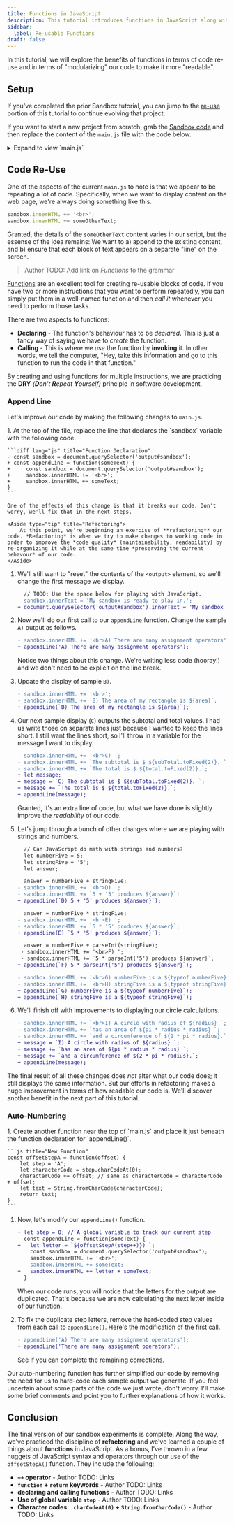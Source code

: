 ```yaml
---
title: Functions in JavaScript
description: This tutorial introduces functions in JavaScript along with the concepts of Refactoring.
sidebar:
  label: Re-usable Functions
draft: false
---
```




In this tutorial, we will explore the benefits of functions in terms of code re-use and in terms of "modularizing" our code to make it more "readable".

## Setup

If you've completed the prior Sandbox tutorial, you can jump to the [re-use](#code-re-use) portion of this tutorial to continue evolving that project.

If you want to start a new project from scratch, grab the [Sandbox code](/CPSC-1520/tutorials/sandbox) and then replace the content of the `main.js` file with the code below.

<details>
    <summary>Expand to view `main.js`</summary>

    ```js
    // main.js
    console.log('main.js has been loaded');
    const sandbox = document.querySelector('output#sandbox');

    // TODO: Use the space below for playing with JavaScript.
    sandbox.innerText = 'My sandbox is ready to play in.';
    sandbox.innerHTML += '<br>A) There are many assignment operators';

    // ... remember to keep the previous code
    let leftSide = 3;
    let topSide = 4;
    let area;
    area = leftSide * topSide;

    sandbox.innerHTML += '<br>';
    sandbox.innerHTML += `B) The area of my rectangle is ${area}`;

    let unitCost = 12.95;
    let gstRate = 0.05;
    let currency = '(CAD)';
    let subTotal = unitCost * 10;
    let total = subTotal + subTotal * gst;
    // Output the result on another "line"
    sandbox.innerHTML += '<br>C) ';
    sandbox.innerHTML += `The subtotal is $ ${subTotal.toFixed(2)}. `;
    sandbox.innerHTML += `The total is $ ${total.toFixed(2)}.`;

    // Can JavaScript do math with strings and numbers?
    let numberFive = 5;
    let stringFive = '5';
    let answer;

    answer = numberFive + stringFive;
    sandbox.innerHTML += '<br>D) ';
    sandbox.innerHTML += `5 + '5' produces ${answer}`;

    answer = numberFive * stringFive;
    sandbox.innerHTML += '<br>E) ';
    sandbox.innerHTML += `5 * '5' produces ${answer}`;

    answer = numberFive + parseInt(stringFive);
    sandbox.innerHTML += '<br>F) ';
    sandbox.innerHTML += `5 * parseInt('5') produces ${answer}`;

    sandbox.innerHTML += `<br>G) numberFive is a ${typeof numberFive}`;
    sandbox.innerHTML += `<br>H) stringFive is a ${typeof stringFive}`;

    const pi = 3.14159; // pi's value is now fixed - it can't change
    let radius = 10;

    sandbox.innerHTML += `<br>I) A circle with radius of ${radius} `;
    sandbox.innerHTML += `has an area of ${pi * radius * radius} `;
    sandbox.innerHTML += `and a circumference of ${2 * pi * radius}.`;
    ```
</details>


## Code Re-Use

One of the aspects of the current `main.js` to note is that we appear to be repeating a lot of code. Specifically, when we want to display content on the web page, we're always doing something like this.

```js
sandbox.innerHTML += '<br>';
sandbox.innerHTML += someOtherText;
```

Granted, the details of the `someOtherText` content varies in our script, but the essense of the idea remains: We want to a) append to the existing content, and b) ensure that each block of text appears on a separate "line" on the screen.

> Author TODO: Add link on *Functions* to the grammar

[Functions](#) are an excellent tool for creating re-usable blocks of code. If you have two or more instructions that you want to perform repeatedly, you can simply put them in a well-named function and then *call it* whenever you need to perform those tasks.

There are two aspects to functions:

- **Declaring** - The function's behaviour has to be *declared*. This is just a fancy way of saying we have to *create* the function.
- **Calling** - This is where we *use* the function by **invoking** it. In other words, we tell the computer, "Hey, take this information and go to this function to run the code in that function."

By creating and using functions for multiple instructions, we are practicing the **DRY** *(**D**on't **R**epeat **Y**ourself)* principle in software development.

### Append Line

Let's improve our code by making the following changes to `main.js`.

<Steps>
1. At the top of the file, replace the line that declares the `sandbox` variable with the following code.

    ```diff lang="js" title="Function Declaration"
    - const sandbox = document.querySelector('output#sandbox');
    + const appendLine = function(someText) {
    +     const sandbox = document.querySelector('output#sandbox');
    +     sandbox.innerHTML += '<br>';
    +     sandbox.innerHTML += someText;
    }
    ```

    One of the effects of this change is that it breaks our code. Don't worry, we'll fix that in the next steps.

    <Aside type="tip" title="Refactoring">
        At this point, we're beginning an exercise of **refactoring** our code. *Refactoring* is when we try to make changes to working code in order to improve the *code quality* (maintainability, readability) by re-organizing it while at the same time *preserving the current behavour* of our code.
    </Aside>
1. We'll still want to "reset" the contents of the `<output>` element, so we'll change the first message we display.

    ```diff lang="js" title="Reset the Display" ins="document.querySelector('output#sandbox')." del="sandbox."
      // TODO: Use the space below for playing with JavaScript.
    - sandbox.innerText = 'My sandbox is ready to play in.';
    + document.querySelector('output#sandbox').innerText = 'My sandbox is ready to play in.';
    ```

1. Now we'll do our first call to our `appendLine` function. Change the sample `A)` output as follows.

    ```diff lang="js"
    - sandbox.innerHTML += '<br>A) There are many assignment operators';
    + appendLine('A) There are many assignment operators');
    ```

    Notice two things about this change. We're writing less code (hooray!) and we don't need to be explicit on the line break.
1. Update the display of sample `B)`.

    ```diff lang="js"
    - sandbox.innerHTML += '<br>';
    - sandbox.innerHTML += `B) The area of my rectangle is ${area}`;
    + appendLine(`B) The area of my rectangle is ${area}`);
    ```

1. Our next sample display (`C`) outputs the subtotal and total values. I had us write those on separate lines just because I wanted to keep the lines short. I still want the lines short, so I'll throw in a variable for the message I want to display.

    ```diff lang="js"
    - sandbox.innerHTML += '<br>C) ';
    - sandbox.innerHTML += `The subtotal is $ ${subTotal.toFixed(2)}. `;
    - sandbox.innerHTML += `The total is $ ${total.toFixed(2)}.`;
    + let message;
    + message = `C) The subtotal is $ ${subTotal.toFixed(2)}. `;
    + message += `The total is $ ${total.toFixed(2)}.`;
    + appendLine(message);
    ```

    Granted, it's an extra line of code, but what we have done is slightly improve the *readability* of our code.
1. Let's jump through a bunch of other changes where we are playing with strings and numbers.

    ```diff lang="js"
      // Can JavaScript do math with strings and numbers?
      let numberFive = 5;
      let stringFive = '5';
      let answer;

      answer = numberFive + stringFive;
    - sandbox.innerHTML += '<br>D) ';
    - sandbox.innerHTML += `5 + '5' produces ${answer}`;
    + appendLine(`D) 5 + '5' produces ${answer}`);

      answer = numberFive * stringFive;
    - sandbox.innerHTML += '<br>E) ';
    - sandbox.innerHTML += `5 * '5' produces ${answer}`;
    + appendLine(E) `5 * '5' produces ${answer}`);

      answer = numberFive + parseInt(stringFive);
     - sandbox.innerHTML += '<br>F) ';
     - sandbox.innerHTML += `5 * parseInt('5') produces ${answer}`;
    + appendLine(`F) 5 * parseInt('5') produces ${answer}`);

    - sandbox.innerHTML += `<br>G) numberFive is a ${typeof numberFive}`;
    - sandbox.innerHTML += `<br>H) stringFive is a ${typeof stringFive}`;
    + appendLine(`G) numberFive is a ${typeof numberFive}`);
    + appendLine(`H) stringFive is a ${typeof stringFive}`);
    ```

1. We'll finish off with improvements to displaying our circle calculations.

    ```diff lang="js"
    - sandbox.innerHTML += `<br>I) A circle with radius of ${radius} `;
    - sandbox.innerHTML += `has an area of ${pi * radius * radius} `;
    - sandbox.innerHTML += `and a circumference of ${2 * pi * radius}.`;
    + message = `I) A circle with radius of ${radius} `;
    + message += `has an area of ${pi * radius * radius} `;
    + message += `and a circumference of ${2 * pi * radius}.`;
    + appendLine(message);
    ```
</Steps>

The final result of all these changes does *not* alter what our code does; it still displays the same information. But our efforts in refactoring makes a huge improvement in terms of how readable our code is. We'll discover another benefit in the next part of this tutorial.

### Auto-Numbering

<Steps>
1. Create another function near the top of `main.js` and place it just beneath the function declaration for `appendLine()`.

    ```js title="New Function"
    const offsetStepA = function(offset) {
        let step = 'A';
        let characterCode = step.charCodeAt(0);
        characterCode += offset; // same as characterCode = characterCode + offset;
        let text = String.fromCharCode(characterCode);
        return text;
    }
    ```

1. Now, let's modify our `appendLine()` function.

    ```diff lang="js" title="Append Line" ins="letter + "
    + let step = 0; // A global variable to track our current step
      const appendLine = function(someText) {
    +   let letter = `${offsetStepA(step++)}) `;
        const sandbox = document.querySelector('output#sandbox');
        sandbox.innerHTML += '<br>';
    -   sandbox.innerHTML += someText;
    +   sandbox.innerHTML += letter + someText;
      }
    ```

    When our code runs, you will notice that the letters for the output are duplicated. That's because we are now calculating the next letter inside of our function.
1. To fix the duplicate step letters, remove the hard-coded step values from each call to `appendLine()`. Here's the modification of the first call.

    ```diff lang="js" del="A) "
    - appendLine('A) There are many assignment operators');
    + appendLine('There are many assignment operators');
    ```

    See if you can complete the remaining corrections.
</Steps>

Our auto-numbering function has further simplified our code by removing the need for us to hard-code each sample output we generate. If you feel uncertain about some parts of the code we just wrote, don't worry. I'll make some brief comments and point you to further explanations of how it works.

## Conclusion

The final version of our sandbox experiments is complete. Along the way, we've practiced the discipline of **refactoring** and we've learned a couple of things about **functions** in JavaScript. As a bonus, I've thrown in a few nuggets of JavaScript syntax and operators through our use of the `offsetStepA()` function. They include the following:

- **`++` operator** - Author TODO: Links
- **`function` + `return` keywords** - Author TODO: Links
- **declaring and calling functions** - Author TODO: Links
- **Use of global variable `step`** - Author TODO: Links
- **Character codes: `.charCodeAt(0)` + `String.fromCharCode()`** - Author TODO: Links
